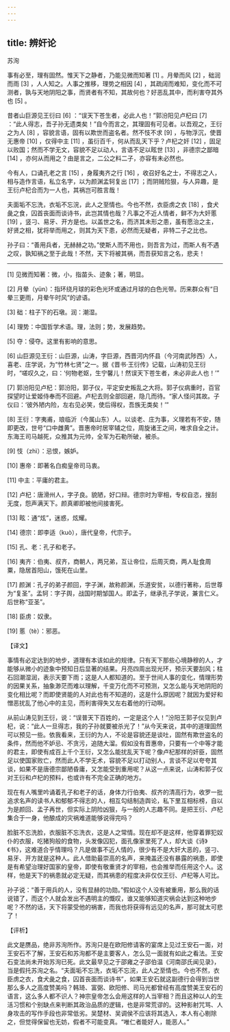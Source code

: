 ```yaml
---
---
---
```

title: 辨奸论
---




苏洵

事有必至，理有固然。惟天下之静者，乃能见微而知著 [1] 。月晕而风 [2] ，础润而雨 [3] ，人人知之。人事之推移，理势之相因 [4] ，其疏阔而难知，变化而不可测者，孰与天地阴阳之事，而贤者有不知，其故何也？好恶乱其中，而利害夺其外也 [5] 。

昔者山巨源见王衍曰 [6] ：“误天下苍生者，必此人也！”郭汾阳见卢杞曰 [7] ：“此人得志，吾子孙无遗类矣！”自今而言之，其理固有可见者。以吾观之，王衍之为人 [8] ，容貌言语，固有以欺世而盗名者。然不忮不求 [9] ，与物浮沉，使晋无惠帝 [10] ，仅得中主 [11] ，虽衍百千，何从而乱天下乎？卢杞之奸 [12] ，固足以败国；然而不学无文，容貌不足以动人，言语不足以眩世 [13] ，非德宗之鄙暗 [14] ，亦何从而用之？由是言之，二公之料二子，亦容有未必然也。

今有人，口诵孔老之言 [15] ，身履夷齐之行 [16] ，收召好名之士，不得志之人，相与造作言语，私立名字，以为颜渊孟轲复出 [17] ；而阴贼险狠，与人异趣，是王衍卢杞合而为一人也，其祸岂可胜言哉！

夫面垢不忘洗，衣垢不忘浣，此人之至情也。今也不然，衣臣虏之衣 [18] ，食犬彘之食，囚首丧面而谈诗书，此岂其情也哉？凡事之不近人情者，鲜不为大奸慝 [19] ，竖刁、易牙、开方是也。以盖世之名，而济其未形之患，虽有愿治之主，好贤之相，犹将举而用之，则其为天下患，必然而无疑者，非特二子之比也。

孙子曰：“善用兵者，无赫赫之功。”使斯人而不用也，则吾言为过，而斯人有不遇之叹，孰知祸之至于此哉！不然，天下将被其祸，而吾获知言之名，悲夫！



* * *



[1] 见微而知著：微，小，指苗头、迹象；著，明显。

[2] 月晕（yün）：指环绕月球的彩色光环或通过月球的白色光带。历来群众有“日晕三更雨，月晕午时风”的谚语。

[3] 础：柱子下的石墩。润：潮湿。

[4] 理势：中国哲学术语。理，法则；势，发展趋势。

[5] 夺：侵夺。这里有影响的意思。

[6] 山巨源见王衍：山巨源，山涛，字巨源，西晋河内怀县（今河南武陟西）人，喜老、庄学说，为“竹林七贤”之一。据《晋书·王衍传》记载，山涛初见王衍时，“嗟叹久之，曰：‘何物老妪，生宁馨儿！然误天下苍生者，未必非此人也！’”

[7] 郭汾阳见卢杞：郭汾阳，郭子仪，平定安史叛乱之大将。郭子仪病重时，百官探望时让爱姬侍奉而不回避。卢杞去则全部回避，隐几而待。“家人怪问其故。子仪曰：‘彼外陋内险，左右见必笑，使后得权，吾族无类矣！’”

[8] 王衍：字夷甫，琅临沂（今属山东）人。以谈老、庄为事，义理若有不安，随即更改，世号“口中雌黄”。晋惠帝时居宰辅之位，周旋诸王之间，唯求自全之计。东海王司马越死，众推其为元帅，全军为石勒所破，被杀。

[9] 忮（zhì）：忌恨，嫉妒。

[10] 惠帝：即著名白痴皇帝司马衷。

[11] 中主：平庸的君主。

[12] 卢杞：唐滑州人，字子良。貌陋，好口辩。德宗时为宰相，专权自恣，搜刮无度，怨声满天下。颜真卿即被他间接害死。

[13] 眩：通“炫”，迷惑，炫耀。

[14] 德宗：即李适（kuò），唐代皇帝，代宗子。

[15] 孔、老：孔子和老子。

[16] 夷齐：伯夷、叔齐，商朝人，两兄弟，互让帝位，后周灭商，两人耻食周粟，隐居首阳山，饿死在山里。

[17] 颜渊：孔子的弟子颜回，字子渊，故称颜渊，乐道安贫，以德行著称，后世尊为“复圣”。孟轲：字子舆，战国时期邹国人。即孟子，继承孔子学说，兼言仁义。后世称“亚圣”。

[18] 臣虏：奴隶。

[19] 慝（tè）：邪恶。

【译文】

事情有必定达到的地步，道理有本该如此的规律。只有天下那些心境静穆的人，才能够从微小的迹象中预知日后显著的结果。月亮四周出现光环，预示天要刮风；柱石回潮湿润，表示天要下雨；这是人人都知道的。至于世间人事的变化，情理形势的因果关系，抽象渺茫而难以理解，千变万化而不可预测，又怎么能与天地阴阳的变化相比呢？而即使贤能的人对此也有不知道的，这是什么原因呢？就因为爱好和憎恶扰乱了他心中的主见，而利害得失又左右着他的行动啊。

从前山涛见到王衍，说：“误普天下百姓的，一定是这个人！”汾阳王郭子仪见到卢杞，说：“此人一旦得志，我的子孙就要被杀光了！”从今天来说，其中的道理固然可以预见一些。依我看来，王衍的为人，不论是容貌还是谈吐，固然有欺世盗名的条件，然而他不妒忌、不贪污，追随大溜。假如没有晋惠帝，只要有一个中等才能的君主，即使有成百上千个王衍，又怎么能扰乱天下呢？像卢杞那样的奸臣，固然足以使国家败亡，然而此人不学无术，容貌不足以打动别人，言谈不足以夸夸其谈，如果不是唐德宗鄙陋昏庸，又怎能受到重用呢？从这一点来说，山涛和郭子仪对王衍和卢杞的预料，也或许有不完全正确的地方。

现在有人嘴里吟诵着孔子和老子的话，身体力行伯夷、叔齐的清高行为，收罗一批追求名声的读书人和郁郁不得志的人，相互勾结制造舆论，私下里互相标榜，自以为是颜回、孟子再世，但实际上阴险凶狠，与一般的人志趣不同。是把王衍、卢杞集合于一身，他酿成的灾祸难道能够说得完吗？

脸脏不忘洗脸，衣服脏不忘洗衣，这是人之常情。现在却不是这样，他穿着罪犯奴仆的衣服，吃猪狗般的食物，头发像囚犯，面孔像家里死了人，却大谈《诗》《书》，这难道合乎情理吗？凡是做事不近人情的，很少有不是大奸大恶的，竖刁、易牙、开方就是这种人。此人借助最崇高的名声，来掩盖还没有暴露的祸患，即使是有希望治理好国家的皇帝，即使有敬重贤才的宰相，也会推举而任用这个人。这样，他是天下的祸患就必定无疑，而其祸患的程度决非仅仅王衍、卢杞等人可比。

孙子说：“善于用兵的人，没有显赫的功勋。”假如这个人没有被重用，那么我的话说错了，而这个人就会发出不遇明主的慨叹，谁又能够知道灾祸会达到这种地步呢？不然的话，天下将蒙受他的祸害，而我也将获得有远见的名声，那可就太可悲了！

【评析】

此文是赝品，绝非苏洵所作。苏洵只是在欧阳修请客的宴席上见过王安石一面，对王安石不了解，王安石和苏洵都不是主要客人，怎么见一面就有如此之看法。王安石变法尚未开始苏洵已死。此文最早见之于邵雍之子邵伯温《河南邵氏闻见录》，当是假托苏洵之名。“夫面垢不忘洗，衣垢不忘浣，此人之至情也。今也不然，衣臣虏之衣，食犬彘之食，囚首丧面而谈诗书”，如果王安石就这副德行会得到当世那么多人之高度赞美吗？韩琦、富弼、欧阳修、司马光都曾经有高度赞美王安石的语言，这么多人都不识人？神宗皇帝怎么会用这样的人当宰相？而且这种以人的生活习惯和个别缺点来判断其政治品质的逻辑，也是非常荒谬的。这种影射咒骂、人身攻击的写作手段也非常低劣。吴楚材、吴调侯不应该将其选入，本人有心剔除之，但觉得保留也无妨，假者不可能变真。“唯仁者能好人，能恶人。”